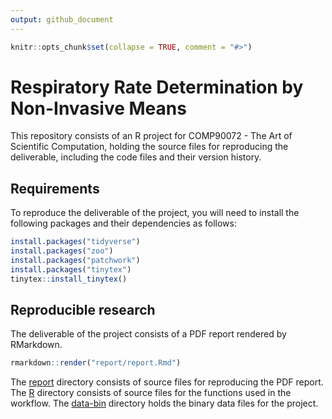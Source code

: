 ```yaml
---
output: github_document
---
```


<!-- README.md is generated from README.Rmd. Please edit that file -->

```r
knitr::opts_chunk$set(collapse = TRUE, comment = "#>")
```

# Respiratory Rate Determination by Non-Invasive Means

This repository consists of an R project for COMP90072 - The Art of Scientific Computation, holding the source files for reproducing the deliverable, including the code files and their version history.

## Requirements

To reproduce the deliverable of the project, you will need to install the following packages and their dependencies as follows:

```r
install.packages("tidyverse")
install.packages("zoo")
install.packages("patchwork")
install.packages("tinytex")
tinytex::install_tinytex()
```

## Reproducible research

The deliverable of the project consists of a PDF report rendered by RMarkdown.

```r
rmarkdown::render("report/report.Rmd")
```

The [report](https://github.com/szmsu2011/comp90072/tree/main/report) directory consists of source files for reproducing the PDF report. The [R](https://github.com/szmsu2011/comp90072/tree/main/R) directory consists of source files for the functions used in the workflow. The [data-bin](https://github.com/szmsu2011/comp90072/tree/main/data-bin) directory holds the binary data files for the project.
